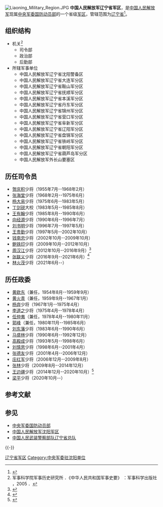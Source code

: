 {{Infobox Military Unit
|unit_name=中国人民解放军辽宁省军区
|image=[[File:People's_Liberation_Army_Flag_of_the_People's_Republic_of_China.svg|120px]]
|caption=中国人民解放军军旗
|dates=1949年至今 
|country={{PRC}}
|command_structure=[[中央军委国防动员部|中央军委国防动员部]]
|branch=
|type=省级军区
|role=
|allegiance={{CPC}}
|size=
|current_commander=[[林火茂|林火茂]]<small>[[少将|少将]]</small>
|garrison=[[沈阳市|沈阳市]]
|ceremonial_chief=[[梁平_(少将)|梁平]]<small>[[少将|少将]]</small>
|ceremonial_chief_label=[[政治委员|政治委员]]
|colonel_of_the_regiment=
|nickname=
|motto=
|colors=
|march=
|mascot=
|battles=
|notable_commanders=
|anniversaries=
}}
[[File:Liaoning_Military_Region.JPG|thumb]]
'''中国人民解放军辽宁省军区'''，是[[中国人民解放军|中国人民解放军]]现属[[中央军委国防动员部|中央军委国防动员部]]的一个省级[[军区|军区]]，管辖范围为[[辽宁省|辽宁省]]<ref>{{cite news|title=辽宁省军区年终考核引思考：实战化训练依然任重道远|url=http://gb.cri.cn/42071/2014/01/16/6351s4392543.htm|accessdate=2014-02-18|newspaper=CRI|archive-date=2017-09-08|archive-url=https://web.archive.org/web/20170908015725/http://gb.cri.cn/42071/2014/01/16/6351s4392543.htm|dead-url=no}}</ref>。

==组织结构==
*机关<ref>军事科学院军事历史研究所 ．《中华人民共和国军事史要》 ：军事科学出版社 ，2005 ．</ref>
**司令部
**政治部
**后勤部
*所辖军事单位
** 中国人民解放军辽宁省沈阳警备区
** 中国人民解放军辽宁省大连军分区
** 中国人民解放军辽宁省鞍山军分区
** 中国人民解放军辽宁省抚顺军分区
** 中国人民解放军辽宁省本溪军分区
** 中国人民解放军辽宁省丹东军分区
** 中国人民解放军辽宁省锦州军分区
** 中国人民解放军辽宁省营口军分区
** 中国人民解放军辽宁省阜新军分区
** 中国人民解放军辽宁省辽阳军分区
** 中国人民解放军辽宁省盘锦军分区
** 中国人民解放军辽宁省铁岭军分区
** 中国人民解放军辽宁省朝阳军分区
** 中国人民解放军辽宁省葫芦岛军分区
** 中国人民解放军外长山要塞区

==历任司令员 ==
* [[贺庆积|贺庆积]]少将（1955年7月--1968年2月） 
* [[张海堂|张海堂]]少将（1968年2月--1975年6月） 
* [[杨大易|杨大易]]少将（1975年6月--1983年5月） 
* [[丁剑锐|丁剑锐]]大校（1983年5月--1985年8月） 
* [[王有翰|王有翰]]少将（1985年8月--1990年6月） 
* [[向经源|向经源]]少将（1990年6月--1996年7月） 
* [[刘书明|刘书明]]少将（1996年7月--1997年5月） 
* [[王贵勤|王贵勤]]少将（1997年5月--2002年10月） 
* [[钱南忠|钱南忠]]少将（2002年10月--2009年10月） 
* [[鲍铁印|鲍铁印]]少将（2009年10月--2012年10月）
* [[周汉江|周汉江]]少将（2012年10月--2016年9月）<ref>{{cite news|title=辽宁省军区司令员：打胜仗先打根基|url=http://military.people.com.cn/n/2013/1223/c1011-23919945.html|accessdate=2014-02-18|newspaper=人民网|deadurl=yes|archiveurl=https://web.archive.org/web/20140221185320/http://military.people.com.cn/n/2013/1223/c1011-23919945.html|archivedate=2014-02-21}}</ref>
* [[张联义|张联义]]少将（2016年9月--2021年6月）<ref>{{cite web|accessdate=2016-09-18|url=http://www.thepaper.cn/newsDetail_forward_1530510|title=第47集团军军长张联义调任辽宁省军区司令员|publisher=澎湃新闻|archive-date=2020-11-04|archive-url=https://web.archive.org/web/20201104174352/http://www.thepaper.cn/newsDetail_forward_1530510|dead-url=no}}</ref>
* [[林火茂|林火茂]]少将（2021年6月--）

==历任政委 ==
*[[黄欧东|黄欧东]]（兼任，1954年8月--1959年9月）
*[[黄火青|黄火青]]（兼任，1959年9月--1967年1月）
*[[杨弃|杨弃]]少将（1967年1月--1975年4月）
*[[李道之_(江西)|李道之]]少将（1975年4月--1978年4月）
*[[任仲夷|任仲夷]]（兼任，1978年4月--1980年11月）
*[[郭峰_(政治人物)|郭峰]]（兼任，1980年11月--1985年6月）
*[[刘东藩|刘东藩]]少将（1983年6月--1990年6月）
*[[马盛林|马盛林]]少将（1990年6月--1992年12月）
*[[高殿成|高殿成]]少将（1993年5月--1998年6月）
*[[刘慎思|刘慎思]]少将（1998年6月--2001年4月）
*[[张德友_(1946年)|张德友]]少将（2001年4月--2006年12月）
*[[庄红军|庄红军]]少将（2006年12月--2009年8月）
*[[张林_(少将)|张林]]少将（2009年8月--2014年12月）
*[[王边疆|王边疆]]少将（2014年12月--2020年10月）<ref>{{cite news|title=王边疆升任辽宁省军区政委|url=http://china.caixin.com/2015-01-14/100774062.html|accessdate=2016-08-12|newspaper=财新网|archive-date=2019-01-17|archive-url=https://web.archive.org/web/20190117174526/http://china.caixin.com/2015-01-14/100774062.html|dead-url=no}}</ref>
*[[梁平_(少将)|梁平]]少将（2020年10月--）

==参考文献==
{{Reflist}}
== 参见 ==
{{Portal box|中华人民共和国|辽宁|军事}}
* [[中央军委国防动员部|中央军委国防动员部]]
* [[中国人民解放军沈阳军区|中国人民解放军沈阳军区]]
* [[中国人民武装警察部队辽宁省总队|中国人民武装警察部队辽宁省总队]]

{{-}}
{{中央军委|属}}
{{PLA Military Region}}

[[Category:辽宁省军区|]]
[[Category:中央军委驻沈阳单位|Category:中央军委驻沈阳单位]]